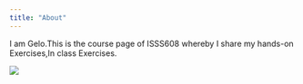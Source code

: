 ```yaml
---
title: "About"
---
```


I am Gelo.This is the course page of ISSS608 whereby I share my hands-on Exercises,In class Exercises.

![](images/clipboard-1886086853.png)
